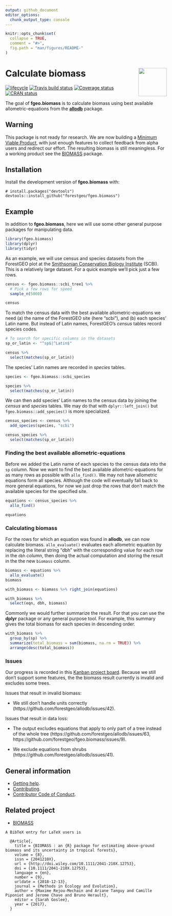 ```yaml
---
output: github_document 
editor_options: 
  chunk_output_type: console
---
```

<!-- README.md is generated from README.Rmd. Please edit that file -->

```r
knitr::opts_chunk$set(
  collapse = TRUE,
  comment = "#>",
  fig.path = "man/figures/README-"
)
```

# <img src="https://i.imgur.com/vTLlhbp.png" align="right" height=88 /> Calculate biomass

[![lifecycle](https://img.shields.io/badge/lifecycle-experimental-orange.svg)](https://www.tidyverse.org/lifecycle/#experimental)
[![Travis build status](https://travis-ci.org/forestgeo/fgeo.biomass.svg?branch=master)](https://travis-ci.org/forestgeo/fgeo.biomass)
[![Coverage status](https://coveralls.io/repos/github/forestgeo/fgeo.biomass/badge.svg)](https://coveralls.io/r/forestgeo/fgeo.biomass?branch=master)
[![CRAN status](https://www.r-pkg.org/badges/version/fgeo.biomass)](https://cran.r-project.org/package=fgeo.biomass)

The goal of __fgeo.biomass__ is to calculate biomass using best available allometric-equations from the [__allodb__](https://forestgeo.github.io/allodb/) package. 

## Warning

This package is not ready for research. We are now building a [Minimum Viable Product](https://en.wikipedia.org/wiki/Minimum_viable_product), with just enough features to collect feedback from alpha users and redirect our effort. The resulting biomass is still meaningless. For a working product see the [BIOMASS](https://CRAN.R-project.org/package=BIOMASS) package.

## Installation

Install the development version of **fgeo.biomass** with:

```
# install.packages("devtools")
devtools::install_github("forestgeo/fgeo.biomass")
```
## Example

In addition to __fgeo.biomass__, here we will use some other general purpose packages for manipulating data.

```r
library(fgeo.biomass)
library(dplyr)
library(tidyr)
```

As an example, we will use census and species datasets from the ForestGEO plot at the [Smithsonian Conservation Biology Institute](https://forestgeo.si.edu/sites/north-america/smithsonian-conservation-biology-institute) (SCBI). This is a relatively large dataset. For a quick example we'll pick just a few rows.

```r
census <- fgeo.biomass::scbi_tree1 %>% 
  # Pick a few rows for speed
  sample_n(5000)

census
```

To match the census data with the best available allometric-equations we need (a) the name of the ForestGEO site (here "scbi"), and (b) each species' Latin name. But instead of Latin names, ForestGEO's _census_ tables record species codes.

```r
# To search for specific columns in the datasets
sp_or_latin <- "^sp$|^Latin$"

census %>% 
  select(matches(sp_or_latin))
```

The species' Latin names are recorded in _species_ tables.

```r
species <- fgeo.biomass::scbi_species

species %>% 
  select(matches(sp_or_latin))
```

We can then add species' Latin names to the census data by joining the _census_ and _species_ tables. We may do that with `dplyr::left_join()` but `fgeo.biomass::add_species()` is more specialized.

```r
census_species <- census %>%
  add_species(species, "scbi")

census_species %>% 
  select(matches(sp_or_latin))
```

### Finding the best available allometric-equations

Before we added the Latin name of each species to the census data into the `sp` column. Now we want to find the best available allometric-equations for as many rows as possible with `allo_find()`. We may not have allometric equations form all species. Although the code will eventually fall back to more general equations, for now we just drop the rows that don't match the available species for the specified site.

```r
equations <- census_species %>% 
  allo_find()

equations
```

### Calculating biomass

For the rows for which an equation was found in __allodb__, we can now calculate biomass. `allo_evaluate()` evaluates each allometric equation by replacing the literal string "dbh" with the corresponding value for each row in the `dbh` column, then doing the actual computation and storing the result in the the new `biomass` column.

```r
biomass <- equations %>% 
  allo_evaluate()
biomass

with_biomass <- biomass %>% right_join(equations)

with_biomass %>% 
  select(eqn, dbh, biomass)
```

Commonly we would further summarize the result. For that you can use the __dplyr__ package or any general purpose tool. For example, this summary gives the total biomass for each species in descending order.

```r
with_biomass %>% 
  group_by(sp) %>% 
  summarize(total_biomass = sum(biomass, na.rm = TRUE)) %>% 
  arrange(desc(total_biomass))
```

### Issues

Our progress is recorded in this [Kanban project board](https://github.com/forestgeo/allodb/projects/4). Because we still don't support some features, the the biomass result currently is invalid and excludes some trees.

Issues that result in invalid biomass:

* We still don't handle units correctly (https://github.com/forestgeo/allodb/issues/42).

Issues that result in data loss:

* The output excludes equations that apply to only part of a tree instead of the whole tree (https://github.com/forestgeo/allodb/issues/63, https://github.com/forestgeo/fgeo.biomass/issues/9).

* We exclude equations from shrubs (https://github.com/forestgeo/allodb/issues/41).

## General information

* [Getting help](SUPPORT.md).
* [Contributing](CONTRIBUTING.md).
* [Contributor Code of Conduct](CODE_OF_CONDUCT.md).

## Related project

* [BIOMASS](https://CRAN.R-project.org/package=BIOMASS)

```
A BibTeX entry for LaTeX users is

  @Article{,
    title = {BIOMASS : an {R} package for estimating above-ground biomass and its uncertainty in tropical forests},
    volume = {8},
    issn = {2041210X},
    url = {http://doi.wiley.com/10.1111/2041-210X.12753},
    doi = {10.1111/2041-210X.12753},
    language = {en},
    number = {9},
    urldate = {2018-12-13},
    journal = {Methods in Ecology and Evolution},
    author = {Maxime Rejou-Mechain and Ariane Tanguy and Camille Piponiot and Jerome Chave and Bruno Herault},
    editor = {Sarah Goslee},
    year = {2017},
  }
```

